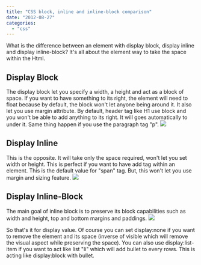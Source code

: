 ```yaml
---
title: "CSS block, inline and inline-block comparison"
date: "2012-08-27"
categories: 
  - "css"
---
```


What is the difference between an element with display block, display inline and display inline-block? It's all about the element way to take the space within the Html.

## Display Block

The display block let you specify a width, a height and act as a block of space. If you want to have something to its right, the element will need to float because by default, the block won't let anyone being around it. It also let you use margin attribute. By default, header tag like H1 use block and you won't be able to add anything to its right. It will goes automatically to under it. Same thing happen if you use the paragraph tag "p". ![](images/displayBlock-400x192.png)

## Display Inline

This is the opposite. It will take only the space required, won't let you set width or height. This is perfect if you want to have add tag within an element. This is the default value for "span" tag. But, this won't let you use margin and sizing feature. ![](images/displayInline-400x140.png)

## Display Inline-Block

The main goal of inline block is to preserve its block capabilities such as width and height, top and bottom margins and paddings. ![](images/displayInlineBlock-400x155.png)

So that's it for display value. Of course you can set display:none if you want to remove the element and its space (inverse of visible which will remove the visual aspect while preserving the space). You can also use display:list-item if you want to act like list "li" which will add bullet to every rows. This is acting like display:block with bullet.
